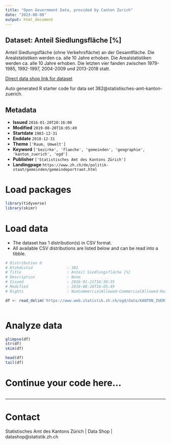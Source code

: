 ```yaml
---
title: "Open Government Data, provided by Canton Zurich"
date: "2023-08-08"
output: html_document
---
```


## Dataset: Anteil Siedlungsfläche [%]

Anteil Siedlungsfläche (ohne Verkehrsfläche) an der Gesamtfläche. Die Arealstatistiken werden ca. alle 10 Jahre erhoben. Die Arealstatistiken werden ca. alle 10 Jahre erhoben. Die letzten vier fanden zwischen 1979-1985, 1992-1997, 2004-2009 und 2013-2018 statt.

[Direct data shop link for dataset](https://www.zh.ch/de/politik-staat/opendata.zhweb-noredirect.zhweb-cache.html#/datasets/382@statistisches-amt-kanton-zuerich)

Auto generated R starter code for data set 382@statistisches-amt-kanton-zuerich.

## Metadata

- **Issued** `2016-01-20T20:16:00`
- **Modified** `2019-08-20T16:05:49`
- **Startdate** `1983-12-31`
- **Enddate** `2018-12-31`
- **Theme** `['Raum, Umwelt']`
- **Keyword** `['bezirke', 'flaeche', 'gemeinden', 'geographie', 'kanton_zuerich', 'ogd']`
- **Publisher** `['Statistisches Amt des Kantons Zürich']`
- **Landingpage** `https://www.zh.ch/de/politik-staat/gemeinden/gemeindeportraet.html`


# Load packages

```r

library(tidyverse)
library(skimr)

```

# Load data

-   The dataset has 1 distribution(s) in CSV format.
-   All available CSV distributions are listed below and can be read into a tibble.

```r

# Distribution 0
# Ktzhdistid               : 301
# Title                    : Anteil Siedlungsfläche [%]
# Description              : None
# Issued                   : 2016-01-21T16:30:35
# Modified                 : 2019-08-20T16:05:49
# Rights                   : NonCommercialAllowed-CommercialAllowed-ReferenceRequired

df <- read_delim('https://www.web.statistik.zh.ch/ogd/data/KANTON_ZUERICH_186.csv')



```

# Analyze data

```r

glimpse(df)
str(df)
skim(df)

head(df)
tail(df)

```

# Continue your code here...

```r

```

------------------------------------------------------------------------

# Contact

Statistisches Amt des Kantons Zürich | Data Shop | datashop@statistik.zh.ch

